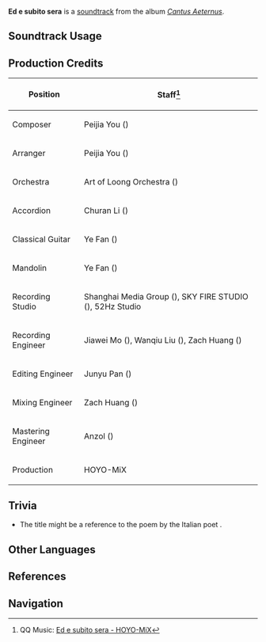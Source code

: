 {{Soundtrack Infobox
|image          = Cantus Aeternus.png
|album          = Cantus Aeternus
|disc           = 1
|number         = 03
|featured       =
|featured2      =
|featured3      =
|featured_disc  =
|featured_disc2 =
|featured_disc3 =
|youtube_id     = pIQH8Xxx4aA
|spotify_id     = 1ZB7GxpIdLt92Wx5t1nrg2
|previous       = Giorno per giorno
|next           = La vita e sogno
}}
'''Ed e subito sera''' is a [[soundtrack]] from the album ''[[Cantus Aeternus]]''.

==Soundtrack Usage==
{{Soundtrack Usage
|location          = Petrichor//night
|quest             = 
|domain            = 
|eventgameplay     = 
|special_displayed = 
|special           = 
|teapot            = 
|mediaoriginal     =
}}
<!--
==Other Arrangements==
{{Files by Category Gallery|Media Using an Unreleased Arrangement of {{subst:#titleparts:{{subst:PAGENAME}}}} Soundtrack}}
-->
==Production Credits==
{| class="wikitable sortable"
|-
! Position
! Staff<ref>QQ Music: [https://y.qq.com/n/ryqq/songDetail/001ZOeZa23EAF3 {{zh|转瞬即夜色}} Ed e subito sera - HOYO-MiX]</ref>
|-
! Composer
| Peijia You ({{zh|尤裴佳}})
|-
! Arranger
| Peijia You ({{zh|尤裴佳}})
|-
! Orchestra
| Art of Loong Orchestra ({{zh|龙之艺交响乐团}})
|-
! Accordion
| Churan Li ({{zh|李楚然}})
|-
! Classical Guitar
| Ye Fan ({{zh|范晔}})
|-
! Mandolin
| Ye Fan ({{zh|范晔}})
|-
! Recording Studio
| Shanghai Media Group ({{zh|上海广播大厦}}), SKY FIRE STUDIO ({{zh|九紫天诚录音棚}}), 52Hz Studio
|-
! Recording Engineer
| Jiawei Mo ({{zh|莫家伟}}), Wanqiu Liu ({{zh|刘婉秋}}), Zach Huang ({{zh|黄巍}})
|-
! Editing Engineer
| Junyu Pan ({{zh|潘俊宇}})
|-
! Mixing Engineer
| Zach Huang ({{zh|黄巍}})
|-
! Mastering Engineer
| Anzol ({{zh|鸦雀有声}})
|-
! Production
| HOYO-MiX
|}

==Trivia==
* The title might be a reference to the poem ''{{w|it:Ed è subito sera|Ed è subito sera}}'' by the Italian poet {{w|Salvatore Quasimodo}}.

==Other Languages==
{{Other Languages|default_hidden=1
|en       = Ed e subito sera
|en_lang  = it
|en_tl    = And It's Evening at Once
|zhs      = 转瞬即夜色
|zhs_rm   = Zhuǎnshùn Jí Yèsè
|zht      = 轉瞬即夜色
|zht_rm   = Zhuǎnshùn Jí Yèsè
|zh_tl    = 
|ja       = そしてすぐに夕暮れが来る
|ja_rm    = Soshite Sugu ni Yuugure ga Kuru
|ja_tl    = And Then Evening Comes at Once
}}

==References==
{{Reflist}}

==Navigation==
{{Soundtrack Navbox|Cantus Aeternus}}